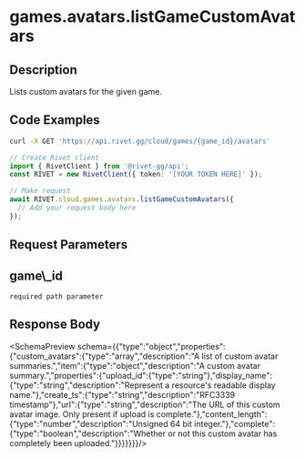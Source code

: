 
# games.avatars.listGameCustomAvatars



## Description

Lists custom avatars for the given game.


## Code Examples

<CodeGroup title='Request' tag='GET' label='https://api.rivet.gg/cloud/games/{game_id}/avatars'>

```bash {{ "title": "cURL" }}
curl -X GET 'https://api.rivet.gg/cloud/games/{game_id}/avatars'
```

```ts
// Create Rivet client
import { RivetClient } from '@rivet-gg/api';
const RIVET = new RivetClient({ token: '[YOUR TOKEN HERE]' });

// Make request
await RIVET.cloud.games.avatars.listGameCustomAvatars({
  // Add your request body here
});
```

</CodeGroup>

## Request Parameters
<div className="property ml-4">
<div className="flex flex-row items-center my-2">
<h2 className="text-lg font-bold text-cream-50 m-0">game\_id</h2><code className="m-0 ml-4 pb-0 pt-0.5 text-cream-500"><span className="font-normal text-cream-600">required</span> path parameter</code>
</div>

</div>

## Response Body
<SchemaPreview schema={{"type":"object","properties":{"custom_avatars":{"type":"array","description":"A list of custom avatar summaries.","item":{"type":"object","description":"A custom avatar summary.","properties":{"upload_id":{"type":"string"},"display_name":{"type":"string","description":"Represent a resource's readable display name."},"create_ts":{"type":"string","description":"RFC3339 timestamp"},"url":{"type":"string","description":"The URL of this custom avatar image. Only present if upload is complete."},"content_length":{"type":"number","description":"Unsigned 64 bit integer."},"complete":{"type":"boolean","description":"Whether or not this custom avatar has completely been uploaded."}}}}}}}/>
